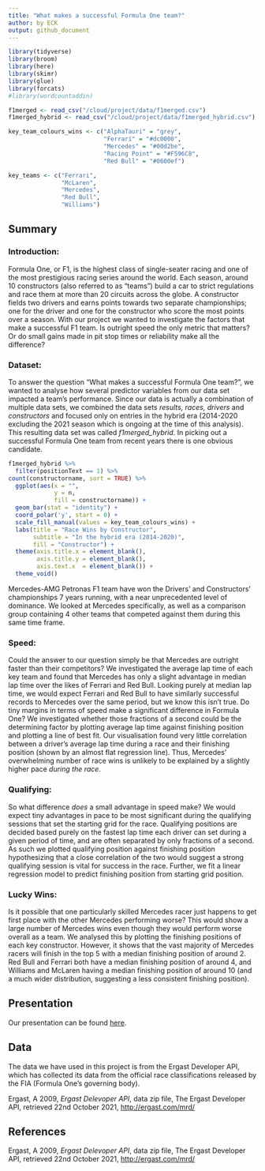 ```yaml
---
title: "What makes a successful Formula One team?"
author: by ECK
output: github_document
---
```


```r
library(tidyverse)
library(broom)
library(here)
library(skimr)
library(glue)
library(forcats)
#library(wordcountaddin)

f1merged <- read_csv("/cloud/project/data/f1merged.csv")
f1merged_hybrid <- read_csv("/cloud/project/data/f1merged_hybrid.csv")

key_team_colours_wins <- c("AlphaTauri" = "grey",
                           "Ferrari" = "#dc0000",
                           "Mercedes" = "#00d2be",
                           "Racing Point" = "#F596C8",
                           "Red Bull" = "#0600ef")

key_teams <- c("Ferrari", 
               "McLaren",
               "Mercedes",
               "Red Bull",
               "Williams")
```


## Summary

### Introduction:
  Formula One, or F1, is the highest class of single-seater racing and one of the most prestigious racing series around the world. 
  Each season, around 10 constructors (also referred to as "teams") build a car to strict regulations and race them at more than 20 circuits across the globe. A constructor fields two drivers and earns points towards two separate championships; one for the driver and one for the constructor who score the most points over a season.
  With our project we wanted to investigate the factors that make a successful F1 team. Is outright speed the only metric that matters? Or do small gains made in pit stop times or reliability make all the difference?

### Dataset:
  To answer the question "What makes a successful Formula One team?", we wanted to analyse how several predictor variables from our data set impacted a team's performance. Since our data is actually a combination of multiple data sets, we combined the data sets *results, races, drivers* and *constructors* and focused only on entries in the hybrid era (2014-2020 excluding the 2021 season which is ongoing at the time of this analysis). This resulting data set was called *f1merged_hybrid*.
  In picking out a successful Formula One team from recent years there is one obvious candidate.

```r

f1merged_hybrid %>%
  filter(positionText == 1) %>%
count(constructorname, sort = TRUE) %>% 
  ggplot(aes(x = "",
             y = n,
             fill = constructorname)) +
  geom_bar(stat = "identity") + 
  coord_polar('y', start = 0) +
  scale_fill_manual(values = key_team_colours_wins) +
  labs(title = "Race Wins by Constructor",
       subtitle = "In the hybrid era (2014-2020)",
       fill = "Constructor") +
  theme(axis.title.x = element_blank(),
        axis.title.y = element_blank(),
        axis.text.x  = element_blank()) +
  theme_void()
```

  Mercedes-AMG Petronas F1 team have won the Drivers' and Constructors' championships 7 years running, with a near unprecedented level of dominance. We looked at Mercedes specifically, as well as a comparison group containing 4 other teams that competed against them during this same time frame. 

### Speed:
  Could the answer to our question simply be that Mercedes are outright faster than their competitors? We investigated the average lap time of each key team and found that Mercedes has only a slight advantage in median lap time over the likes of Ferrari and Red Bull. 
  Looking purely at median lap time, we would expect Ferrari and Red Bull to have similarly successful records to Mercedes over the same period, but we know this isn't true. Do tiny margins in terms of speed make a significant difference in Formula One?
  We investigated whether those fractions of a second could be the determining factor by plotting average lap time against finishing position and plotting a line of best fit. Our visualisation found very little correlation between a driver's average lap time during a race and their finishing position (shown by an almost flat regression line). Thus, Mercedes' overwhelming number of race wins is unlikely to be explained by a slightly higher pace *during the race*.

### Qualifying:
So what difference *does* a small advantage in speed make? We would expect tiny advantages in pace to be most significant during the qualifying sessions that set the starting grid for the race. Qualifying positions are decided based purely on the fastest lap time each driver can set during a given period of time, and are often separated by only fractions of a second. As such we plotted qualifying position against finishing position hypothesizing that a close correlation of the two would suggest a strong qualifying session is vital for success in the race. Further, we fit a linear regression model to predict finishing position from starting grid position.


### Lucky Wins:
Is it possible that one particularly skilled Mercedes racer just happens to get first place with the other Mercedes performing worse? This would show a large number of Mercedes wins even though they would perform worse overall as a team. We analysed this by plotting the finishing positions of each key constructor. However, it shows that the vast majority of Mercedes racers will finish in the top 5 with a median finishing position of around 2. Red Bull and Ferrari both have a median finishing position of around 4, and Williams and McLaren having a median finishing position of around 10 (and a much wider distribution, suggesting a less consistent finishing position).


## Presentation

Our presentation can be found [here](presentation/presentation.html).

## Data 

The data we have used in this project is from the Ergast Developer API, which has collected its data from the official race classifications released by the FIA (Formula One's governing body).

Ergast, A 2009, *Ergast Delevoper API*, data zip file,
The Ergast Developer API,
retrieved 22nd October 2021, <http://ergast.com/mrd/>

## References

Ergast, A 2009, *Ergast Delevoper API*, data zip file,
The Ergast Developer API,
retrieved 22nd October 2021, <http://ergast.com/mrd/>

